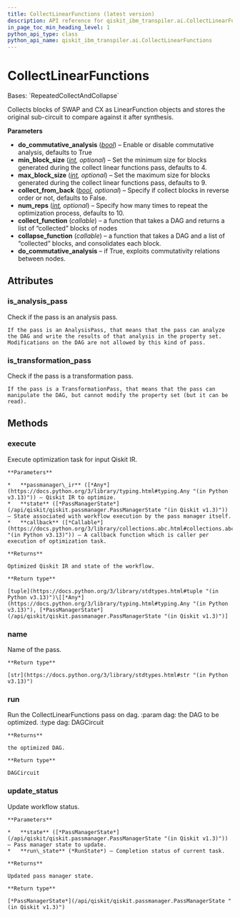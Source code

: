 ```yaml
---
title: CollectLinearFunctions (latest version)
description: API reference for qiskit_ibm_transpiler.ai.CollectLinearFunctions in the latest version of qiskit-ibm-transpiler
in_page_toc_min_heading_level: 1
python_api_type: class
python_api_name: qiskit_ibm_transpiler.ai.CollectLinearFunctions
---
```


# CollectLinearFunctions

<Class id="qiskit_ibm_transpiler.ai.CollectLinearFunctions" isDedicatedPage={true} github="https://github.com/Qiskit/qiskit-ibm-transpiler/tree/stable/0.10/qiskit_ibm_transpiler/ai/collection.py#L300-L337" signature="qiskit_ibm_transpiler.ai.CollectLinearFunctions(do_commutative_analysis: bool = True, min_block_size: int = 4, max_block_size: int = LINEAR_MAX_BLOCK_SIZE, collect_from_back: bool = False, num_reps: int = 10)" modifiers="class">
  Bases: `RepeatedCollectAndCollapse`

  Collects blocks of SWAP and CX as LinearFunction objects and stores the original sub-circuit to compare against it after synthesis.

  **Parameters**

  *   **do\_commutative\_analysis** ([*bool*](https://docs.python.org/3/library/functions.html#bool "(in Python v3.13)")) – Enable or disable commutative analysis, defaults to True
  *   **min\_block\_size** ([*int*](https://docs.python.org/3/library/functions.html#int "(in Python v3.13)")*, optional*) – Set the minimum size for blocks generated during the collect linear functions pass, defaults to 4.
  *   **max\_block\_size** ([*int*](https://docs.python.org/3/library/functions.html#int "(in Python v3.13)")*, optional*) – Set the maximum size for blocks generated during the collect linear functions pass, defaults to 9.
  *   **collect\_from\_back** ([*bool*](https://docs.python.org/3/library/functions.html#bool "(in Python v3.13)")*, optional*) – Specify if collect blocks in reverse order or not, defaults to False.
  *   **num\_reps** ([*int*](https://docs.python.org/3/library/functions.html#int "(in Python v3.13)")*, optional*) – Specify how many times to repeat the optimization process, defaults to 10.
  *   **collect\_function** (*callable*) – a function that takes a DAG and returns a list of “collected” blocks of nodes
  *   **collapse\_function** (*callable*) – a function that takes a DAG and a list of “collected” blocks, and consolidates each block.
  *   **do\_commutative\_analysis** – if True, exploits commutativity relations between nodes.

  ## Attributes

  ### is\_analysis\_pass

  <Attribute id="qiskit_ibm_transpiler.ai.CollectLinearFunctions.is_analysis_pass">
    Check if the pass is an analysis pass.

    If the pass is an AnalysisPass, that means that the pass can analyze the DAG and write the results of that analysis in the property set. Modifications on the DAG are not allowed by this kind of pass.
  </Attribute>

  ### is\_transformation\_pass

  <Attribute id="qiskit_ibm_transpiler.ai.CollectLinearFunctions.is_transformation_pass">
    Check if the pass is a transformation pass.

    If the pass is a TransformationPass, that means that the pass can manipulate the DAG, but cannot modify the property set (but it can be read).
  </Attribute>

  ## Methods

  ### execute

  <Function id="qiskit_ibm_transpiler.ai.CollectLinearFunctions.execute" signature="execute(passmanager_ir, state, callback=None)">
    Execute optimization task for input Qiskit IR.

    **Parameters**

    *   **passmanager\_ir** ([*Any*](https://docs.python.org/3/library/typing.html#typing.Any "(in Python v3.13)")) – Qiskit IR to optimize.
    *   **state** ([*PassManagerState*](/api/qiskit/qiskit.passmanager.PassManagerState "(in Qiskit v1.3)")) – State associated with workflow execution by the pass manager itself.
    *   **callback** ([*Callable*](https://docs.python.org/3/library/collections.abc.html#collections.abc.Callable "(in Python v3.13)")) – A callback function which is caller per execution of optimization task.

    **Returns**

    Optimized Qiskit IR and state of the workflow.

    **Return type**

    [tuple](https://docs.python.org/3/library/stdtypes.html#tuple "(in Python v3.13)")\[[*Any*](https://docs.python.org/3/library/typing.html#typing.Any "(in Python v3.13)"), [*PassManagerState*](/api/qiskit/qiskit.passmanager.PassManagerState "(in Qiskit v1.3)")]
  </Function>

  ### name

  <Function id="qiskit_ibm_transpiler.ai.CollectLinearFunctions.name" signature="name()">
    Name of the pass.

    **Return type**

    [str](https://docs.python.org/3/library/stdtypes.html#str "(in Python v3.13)")
  </Function>

  ### run

  <Function id="qiskit_ibm_transpiler.ai.CollectLinearFunctions.run" github="https://github.com/Qiskit/qiskit-ibm-transpiler/tree/stable/0.10/qiskit_ibm_transpiler/ai/collection.py#L233-L257" signature="run(dag)">
    Run the CollectLinearFunctions pass on dag. :param dag: the DAG to be optimized. :type dag: DAGCircuit

    **Returns**

    the optimized DAG.

    **Return type**

    DAGCircuit
  </Function>

  ### update\_status

  <Function id="qiskit_ibm_transpiler.ai.CollectLinearFunctions.update_status" signature="update_status(state, run_state)">
    Update workflow status.

    **Parameters**

    *   **state** ([*PassManagerState*](/api/qiskit/qiskit.passmanager.PassManagerState "(in Qiskit v1.3)")) – Pass manager state to update.
    *   **run\_state** (*RunState*) – Completion status of current task.

    **Returns**

    Updated pass manager state.

    **Return type**

    [*PassManagerState*](/api/qiskit/qiskit.passmanager.PassManagerState "(in Qiskit v1.3)")
  </Function>
</Class>

